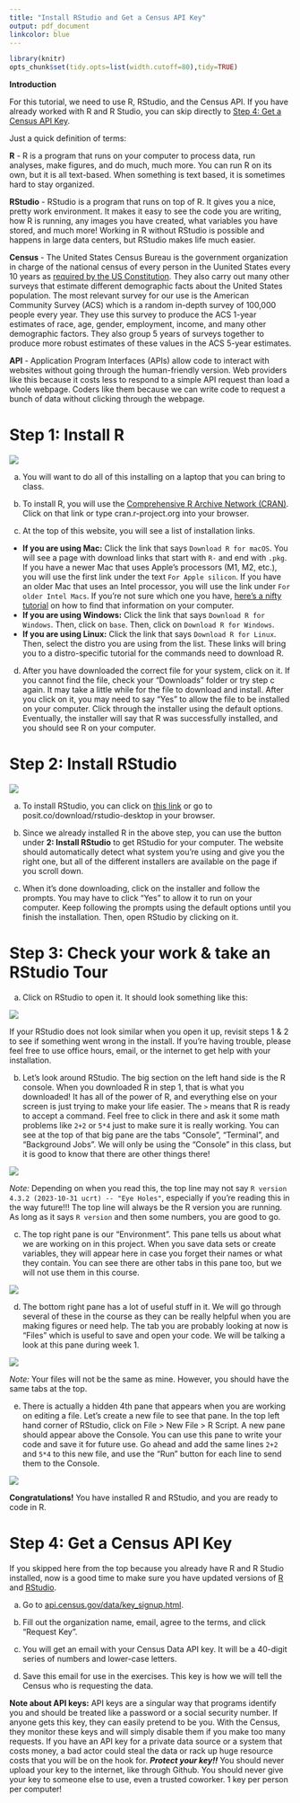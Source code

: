 ```yaml
---
title: "Install RStudio and Get a Census API Key"
output: pdf_document
linkcolor: blue
---
```


```r
library(knitr)
opts_chunk$set(tidy.opts=list(width.cutoff=80),tidy=TRUE)
```

**Introduction**

For this tutorial, we need to use R, RStudio, and the Census API. If you have already worked with R and R Studio, you can skip directly to [Step 4: Get a Census API Key](#api).

Just a quick definition of terms:

**R** - R is a program that runs on your computer to process data, run analyses, make figures, and do much, much more. You can run R on its own, but it is all text-based. When something is text based, it is sometimes hard to stay organized.

**RStudio** - RStudio is a program that runs on top of R. It gives you a nice, pretty work environment. It makes it easy to see the code you are writing, how R is running, any images you have created, what variables you have stored, and much more! Working in R without RStudio is possible and happens in large data centers, but RStudio makes life much easier.

**Census** - The United States Census Bureau is the government organization in charge of the national census of every person in the Uunited States every 10 years as [required by the US Constitution](https://www.census.gov/programs-surveys/decennial-census/about/census-constitution.html). They also carry out many other surveys that estimate different demographic facts about the United States population. The most relevant survey for our use is the American Community Survey (ACS) which is a random in-depth survey of 100,000 people every year. They use this survey to produce the ACS 1-year estimates of race, age, gender, employment, income, and many other demographic factors. They also group 5 years of surveys together to produce more robust estimates of these values in the ACS 5-year estimates.

**API** - Application Program Interfaces (APIs) allow code to interact with websites without going through the human-friendly version. Web providers like this because it costs less to respond to a simple API request than load a whole webpage. Coders like them because we can write code to request a bunch of data without clicking through the webpage.

# Step 1: Install R

![](images/r_logo.png)

a.  You will want to do all of this installing on a laptop that you can bring to class.

b.  To install R, you will use the [Comprehensive R Archive Network (CRAN)](https://cran.r-project.org/). Click on that link or type cran.r-project.org into your browser.

c.  At the top of this website, you will see a list of installation links.

-   **If you are using Mac:** Click the link that says `Download R for macOS`. You will see a page with download links that start with `R-` and end with `.pkg`. If you have a newer Mac that uses Apple's processors (M1, M2, etc.), you will use the first link under the text `For Apple silicon`. If you have an older Mac that uses an Intel processor, you will use the link under `For older Intel Macs`. If you're not sure which one you have, [here's a nifty tutorial](https://help.arcstudiopro.com/all-how-tos/how-do-i-know-if-my-mac-has-intel-processor-or-apple-m1) on how to find that information on your computer.
-   **If you are using Windows:** Click the link that says `Download R for Windows`. Then, click on `base`. Then, click on `Download R for Windows`.
-   **If you are using Linux:** Click the link that says `Download R for Linux`. Then, select the distro you are using from the list. These links will bring you to a distro-specific tutorial for the commands need to download R.

d.  After you have downloaded the correct file for your system, click on it. If you cannot find the file, check your "Downloads" folder or try step c again. It may take a little while for the file to download and install. After you click on it, you may need to say "Yes" to allow the file to be installed on your computer. Click through the installer using the default options. Eventually, the installer will say that R was successfully installed, and you should see R on your computer.

# Step 2: Install RStudio

![](images/rstudio_logo.png)

a.  To install RStudio, you can click on [this link](https://posit.co/download/rstudio-desktop/) or go to posit.co/download/rstudio-desktop in your browser.

b.  Since we already installed R in the above step, you can use the button under **2: Install RStudio** to get RStudio for your computer. The website should automatically detect what system you're using and give you the right one, but all of the different installers are available on the page if you scroll down.

c.  When it's done downloading, click on the installer and follow the prompts. You may have to click "Yes" to allow it to run on your computer. Keep following the prompts using the default options until you finish the installation. Then, open RStudio by clicking on it.

# Step 3: Check your work & take an RStudio Tour

a.  Click on RStudio to open it. It should look something like this:

![](images/rstudio_no_project.png)

If your RStudio does not look similar when you open it up, revisit steps 1 & 2 to see if something went wrong in the install. If you're having trouble, please feel free to use office hours, email, or the internet to get help with your installation.

b.  Let's look around RStudio. The big section on the left hand side is the R console. When you downloaded R in step 1, that is what you downloaded! It has all of the power of R, and everything else on your screen is just trying to make your life easier. The `>` means that R is ready to accept a command. Feel free to click in there and ask it some math problems like `2+2` or `5*4` just to make sure it is really working. You can see at the top of that big pane are the tabs "Console", "Terminal", and "Background Jobs". We will only be using the "Console" in this class, but it is good to know that there are other things there!

![](images/rstudio_console.png)

*Note:* Depending on when you read this, the top line may not say `R version 4.3.2 (2023-10-31 ucrt) -- "Eye Holes"`, especially if you're reading this in the way future!!! The top line will always be the R version you are running. As long as it says `R version` and then some numbers, you are good to go.

c.  The top right pane is our "Environment". This pane tells us about what we are working on in this project. When you save data sets or create variables, they will appear here in case you forget their names or what they contain. You can see there are other tabs in this pane too, but we will not use them in this course.

![](images/rstudio_environment.png)

d.  The bottom right pane has a lot of useful stuff in it. We will go through several of these in the course as they can be really helpful when you are making figures or need help. The tab you are probably looking at now is "Files" which is useful to save and open your code. We will be talking a look at this pane during week 1.

![](images/rstudio_files.png)

*Note:* Your files will not be the same as mine. However, you should have the same tabs at the top.

e.  There is actually a hidden 4th pane that appears when you are working on editing a file. Let's create a new file to see that pane. In the top left hand corner of RStudio, click on File \> New File \> R Script. A new pane should appear above the Console. You can use this pane to write your code and save it for future use. Go ahead and add the same lines `2+2` and `5*4` to this new file, and use the "Run" button for each line to send them to the Console.

![](images/rstudio_editor.png)

**Congratulations!** You have installed R and RStudio, and you are ready to code in R.

# Step 4: Get a Census API Key {#api}

If you skipped here from the top because you already have R and R Studio installed, now is a good time to make sure you have updated versions of [R](https://cran.r-project.org/) and [RStudio](https://posit.co/download/rstudio-desktop/).

a.  Go to [api.census.gov/data/key_signup.html](https://api.census.gov/data/key_signup.html).

b.  Fill out the organization name, email, agree to the terms, and click "Request Key".

c.  You will get an email with your Census Data API key. It will be a 40-digit series of numbers and lower-case letters.

d.  Save this email for use in the exercises. This key is how we will tell the Census who is requesting the data.

**Note about API keys:** API keys are a singular way that programs identify you and should be treated like a password or a social security number. If anyone gets this key, they can easily pretend to be you. With the Census, they monitor these keys and will simply disable them if you make too many requests. If you have an API key for a private data source or a system that costs money, a bad actor could steal the data or rack up huge resource costs that you will be on the hook for. ***Protect your key!!*** You should never upload your key to the internet, like through Github. You should never give your key to someone else to use, even a trusted coworker. 1 key per person per computer!
